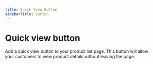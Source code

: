 ```yaml
---
title: Quick View Button
sidebarTitle: Button
---
```


# Quick view button

Add a quick view button to your product list page. This button will allow your customers to view product details without leaving the page.